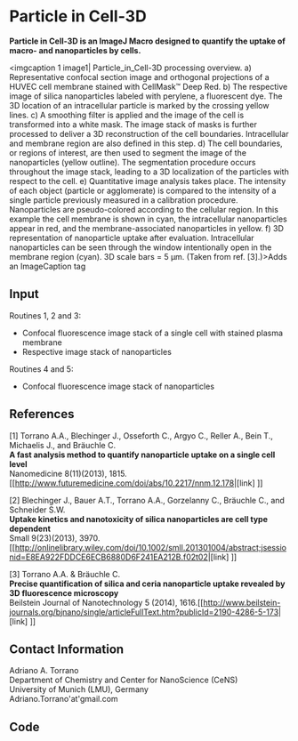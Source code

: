= Particle in Cell-3D =

'''Particle in Cell-3D is an ImageJ Macro designed to quantify the uptake of macro- and nanoparticles by cells.'''

{{:macro:figure_4-1.png|}}
<imgcaption 1 image1| Particle_in_Cell-3D processing overview. a) Representative confocal section image and orthogonal projections of a HUVEC cell membrane stained with CellMask™ Deep Red. b) The respective image of silica nanoparticles labeled with perylene, a fluorescent dye. The 3D location of an intracellular particle is marked by the crossing yellow lines. c) A smoothing filter is applied and the image of the cell is transformed into a white mask. The image stack of masks is further processed to deliver a 3D reconstruction of the cell boundaries. Intracellular and membrane region are also defined in this step. d) The cell boundaries, or regions of interest, are then used to segment the image of the nanoparticles (yellow outline). The segmentation procedure occurs throughout the image stack, leading to a 3D localization of the particles with respect to the cell. e) Quantitative image analysis takes place. The intensity of each object (particle or agglomerate) is compared to the intensity of a single particle previously measured in a calibration procedure. Nanoparticles are pseudo-colored according to the cellular region. In this example the cell membrane is shown in cyan, the intracellular nanoparticles appear in red, and the membrane-associated nanoparticles in yellow. f) 3D representation of nanoparticle uptake after evaluation. Intracellular nanoparticles can be seen through the window intentionally open in the membrane region (cyan). 3D scale bars = 5 µm. (Taken from ref. [3].)>Adds an ImageCaption tag</imgcaption>


== Input ==

Routines 1, 2 and 3:
* Confocal fluorescence image stack of a single cell with stained plasma membrane
* Respective image stack of nanoparticles

Routines 4 and 5:
* Confocal fluorescence image stack of nanoparticles


== References ==

[1] Torrano A.A., Blechinger J., Osseforth C., Argyo C., Reller A., Bein T., Michaelis J., and Bräuchle C. 
<br />'''A fast analysis method to quantify nanoparticle uptake on a single cell level'''
<br />Nanomedicine 8(11)(2013), 1815.[[http://www.futuremedicine.com/doi/abs/10.2217/nnm.12.178|[link] ]]

[2] Blechinger J., Bauer A.T., Torrano A.A., Gorzelanny C., Bräuchle C., and Schneider S.W.
<br />'''Uptake kinetics and nanotoxicity of silica nanoparticles are cell type dependent'''
<br />Small 9(23)(2013), 3970.[[http://onlinelibrary.wiley.com/doi/10.1002/smll.201301004/abstract;jsessionid=E8EA922FDDCE6ECB6880D6F241EA212B.f02t02|[link] ]]

[3] Torrano A.A. &amp; Bräuchle C.
<br />'''Precise quantification of silica and ceria nanoparticle uptake revealed by 3D fluorescence microscopy'''
<br />Beilstein Journal of Nanotechnology 5 (2014), 1616.[[http://www.beilstein-journals.org/bjnano/single/articleFullText.htm?publicId=2190-4286-5-173|[link] ]]

== Contact Information ==

Adriano A. Torrano
<br />Department of Chemistry and Center for NanoScience (CeNS)
<br />University of Munich (LMU), Germany 
<br />Adriano.Torrano'at'gmail.com


== Code ==

{{:macro:particle_in_cell-3d_v4-2.ijm|}}
